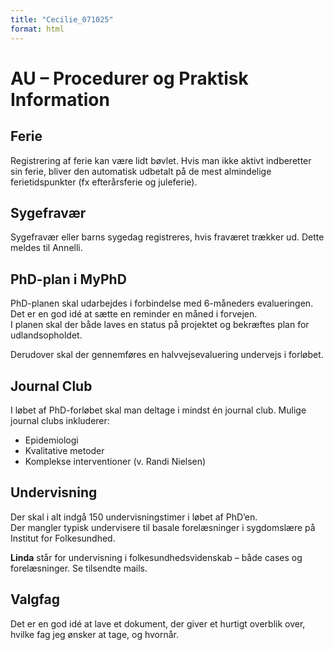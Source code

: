 ```yaml
---
title: "Cecilie_071025"
format: html
---
```


# AU – Procedurer og Praktisk Information

## Ferie

Registrering af ferie kan være lidt bøvlet. Hvis man ikke aktivt indberetter sin ferie, bliver den automatisk udbetalt på de mest almindelige ferietidspunkter (fx efterårsferie og juleferie). 

## Sygefravær

Sygefravær eller barns sygedag registreres, hvis fraværet trækker ud. Dette meldes til Annelli.

## PhD-plan i MyPhD

PhD-planen skal udarbejdes i forbindelse med 6-måneders evalueringen. Det er en god idé at sætte en reminder en måned i forvejen.  
I planen skal der både laves en status på projektet og bekræftes plan for udlandsopholdet.  

Derudover skal der gennemføres en halvvejsevaluering undervejs i forløbet.

## Journal Club

I løbet af PhD-forløbet skal man deltage i mindst én journal club. Mulige journal clubs inkluderer:

- Epidemiologi  
- Kvalitative metoder  
- Komplekse interventioner (v. Randi Nielsen)

## Undervisning

Der skal i alt indgå 150 undervisningstimer i løbet af PhD’en.  
Der mangler typisk undervisere til basale forelæsninger i sygdomslære på Institut for Folkesundhed.  

**Linda** står for undervisning i folkesundhedsvidenskab – både cases og forelæsninger. Se tilsendte mails. 

## Valgfag

Det er en god idé at lave et dokument, der giver et hurtigt overblik over, hvilke fag jeg ønsker at tage, og hvornår.  

